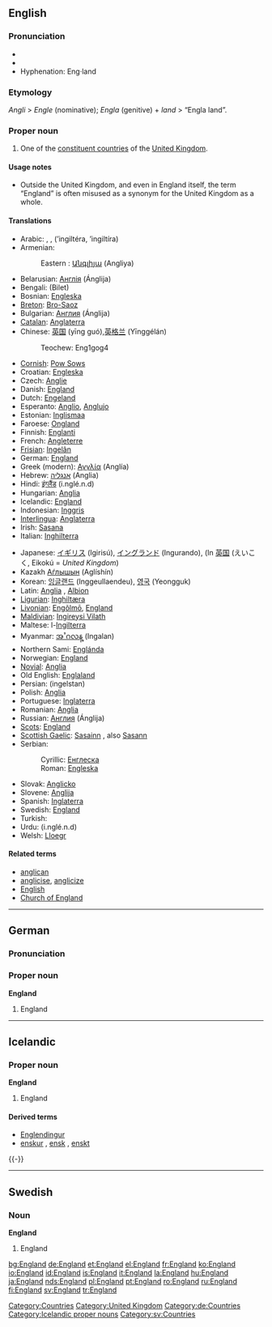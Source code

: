{{wikipedia}}
==English==

{{rank|hold|cause|close|419|England|sense|ten|beautiful}}

===Pronunciation===
* {{IPA|/ˈɪŋglənd/}}
* {{SAMPA|/"INgl@nd/}}
*Hyphenation: Eng&middot;land

===Etymology===
{{L.}} ''Angli'' > {{OE.}} ''Engle'' (nominative); ''Engla'' (genitive) + ''land'' > “Engla land”.

===Proper noun===
{{en-proper noun}}

# One of the [[constituent country|constituent countries]] of the [[United Kingdom]].

====Usage notes====
* Outside the United Kingdom, and even in England itself, the term “England” is often misused as a synonym for the United Kingdom as a whole.

====Translations====
{{trans-top|England}}
*Arabic: {{ARchar|[[انجلترا]]}} {{f}}, {{ARchar|[[انكلترا]]}} {{f}}, {{ARchar|[[انكلترة]]}} {{f}} (’ingiltéra, ’ingiltíra)
*Armenian:
*:Eastern : [[Անգլիյա]] (Angliya)
*Belarusian: [[Англiя]] (Ánglija) {{f}}
*Bengali: (Bilet)
*Bosnian: [[Engleska#Bosnian|Engleska]] {{f}}
*[[Breton]]: [[Bro-Saoz]]
*Bulgarian: [[Англия]] (Ánglija) {{f}}
*[[Catalan]]: [[Anglaterra]] {{f}}
*Chinese: [[英国]] (yīng guó),[[英格兰]] (Yīnggélán)
*: Teochew: Eng1gog4
*[[Cornish]]: [[Pow Sows]]
*Croatian: [[Engleska#Croatian|Engleska]] {{f}}
*Czech: [[Anglie]] {{f}}
*Danish: [[#Danish|England]]
*Dutch: [[Engeland]] {{n}}
*Esperanto: [[Anglio]], [[Anglujo]]
*Estonian: [[Inglismaa]]
*Faroese: [[Ongland]] {{n}}
*Finnish: [[Englanti]]
*French: [[Angleterre]] {{f}}
*[[Frisian]]: [[Ingelân]] {{n}}
*German: [[#German|England]] {{n}}
*Greek (modern): [[Αγγλία]] (Anglía) {{f}}
*Hebrew: [[אנגליה]] (Anglia) {{f}}
*Hindi: [[इंग्लैंड]] (i.nglé.n.d) {{m}}
*Hungarian: [[Anglia]]
*Icelandic: [[#Icelandic|England]]
*Indonesian: [[Inggris]]
*[[Interlingua]]: [[Anglaterra]]
*Irish: [[Sasana]] {{m}}
*Italian: [[Inghilterra]] {{f}}
{{trans-mid}}
*Japanese: [[イギリス]] (Igirisú), [[イングランド]] (Ingurando), (In [[英国]] (えいこく, Eikokú = ''United Kingdom'')
* Kazakh [[Аѓлышын]] (Aglíshín) {{f}}
*Korean: [[잉글랜드]] (Inggeullaendeu), [[영국]] (Yeongguk)
*Latin: [[Anglia]] {{f}}, [[Albion]] {{f}}
*[[Ligurian]]: [[Inghiltæra]]
*[[Livonian]]: [[Engõlmō]], [[#Livonian|England]]
*[[Maldivian]]: [[Ingireysi Vilath]]
*Maltese: l-[[Ingilterra]]
*Myanmar: [[အႛဂလန္]] (Ingalan)
*Northern Sami: [[Englánda]]
*Norwegian: [[#Norwegian|England]]
*[[Novial]]: [[Anglia]]
*Old English: [[Englaland]] {{n}}
*Persian: {{FAchar|[[انگلستان]]}} (ingelstan)
*Polish: [[Anglia]] {{f}}
*Portuguese: [[Inglaterra]] {{f}}
*Romanian: [[Anglia]] {{f}}
*Russian: [[Англия]] (Ánglija) {{f}}
*[[Scots]]: [[#Scots|England]]
*[[Scottish Gaelic]]: [[Sasainn]] {{f}}, also [[Sasann]] {{m}}
*Serbian:
*: Cyrillic: [[Енглеска#Serbian|Енглеска]] {{f}}
*: Roman: [[Engleska#Serbian|Engleska]] {{f}}
*Slovak: [[Anglicko]]
*Slovene: [[Anglija]] {{f}}
*Spanish: [[Inglaterra]] {{f}}
*Swedish: [[#Swedish|England]]
*Turkish: {{unicode|[[İngiltere]]}}
*Urdu: {{URchar|[[انگلینڈ]]}} (i.nglé.n.d)
*Welsh: [[Lloegr]] {{f}}
{{trans-bottom}}

====Related terms====
* [[anglican]]
* [[anglicise]], [[anglicize]]
* [[English]]
* [[Church of England]]

[[Category:Countries]]
[[Category:United Kingdom]]

----

==German==

===Pronunciation===
{{IPA|/ˈɛŋlant/}}

===Proper noun===
'''England''' {{n}}

# England

[[Category:de:Countries]]

----

==Icelandic==
{{Icelandic declension hk sb örnefni|England}}

===Proper noun===
'''England''' {{n}}

# England

====Derived terms====
* [[Englendingur]]
* [[enskur]] {{m}}, [[ensk]] {{f}}, [[enskt]] {{n}}
{{-}}
[[Category:Icelandic proper nouns]]

----

==Swedish==

===Noun===
'''England'''

# England

[[Category:sv:Countries]]

[[bg:England]]
[[de:England]]
[[et:England]]
[[el:England]]
[[fr:England]]
[[ko:England]]
[[io:England]]
[[id:England]]
[[is:England]]
[[it:England]]
[[la:England]]
[[hu:England]]
[[ja:England]]
[[nds:England]]
[[pl:England]]
[[pt:England]]
[[ro:England]]
[[ru:England]]
[[fi:England]]
[[sv:England]]
[[tr:England]]